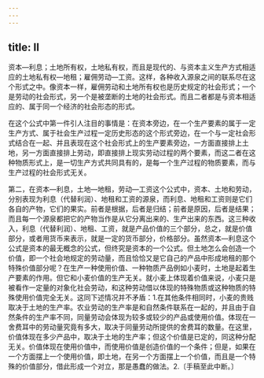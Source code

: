 ```yaml
---
---
---
```

title: Ⅱ
---



资本—利息；土地所有权，土地私有权，而且是现代的、与资本主义生产方式相适应的土地私有权—地租；雇佣劳动—工资。这样，各种收入源泉之间的联系尽在这个形式之中。像资本一样，雇佣劳动和土地所有权也是历史规定的社会形式；一个是劳动的社会形式，另一个是被垄断的土地的社会形式。而且二者都是与资本相适应的、属于同一个经济的社会形态的形式。

在这个公式中第一件引人注目的事情是：在资本旁边，在一个生产要素的属于一定生产方式、属于社会生产过程一定历史形态的这个形式旁边，在一个与一定社会形式结合在一起、并且表现在这个社会形式上的生产要素旁边，一方面直接排上土地，另一方面直接排上劳动，即直接排上现实劳动过程的两个要素，而这二者在这种物质形式上，是一切生产方式共同具有的，是每一个生产过程的物质要素，而与生产过程的社会形式无关。

第二，在资本—利息，土地—地租，劳动—工资这个公式中，资本、土地和劳动，分别表现为利息（代替利润）、地租和工资的源泉，而利息、地租和工资则是它们各自的产物，它们的果实。前者是根据，后者是归结；前者是原因，后者是结果；而且每一个源泉都把它的产物当作是从它分离出来的、生产出来的东西。这三种收入，利息（代替利润）、地租、工资，就是产品价值的三个部分，总之，就是价值部分，或者用货币来表示，就是一定的货币部分，价格部分。虽然资本—利息这个公式是资本的最无概念的公式，但终究是资本的一个公式。但土地怎么会创造一个价值，即一个社会地规定的劳动量，而且恰恰又是它自己的产品中形成地租的那个特殊价值部分呢？在生产一种使用价值、一种物质产品例如小麦时，土地是起着生产要素的作用。但它和小麦价值的生产无关。就小麦上体现着价值来说，小麦只是被看作一定量的对象化社会劳动，和这种劳动借以体现的特殊物质或这种物质的特殊使用价值完全无关。这同下述情况并不矛盾：1.在其他条件相同时，小麦的贵贱取决于土地的生产率。农业劳动的生产率是和自然条件联系在一起的，并且由于自然条件的生产率不同，同量劳动会体现为较多或较少的产品或使用价值。体现在一舍费耳中的劳动量究竟有多大，取决于同量劳动所提供的舍费耳的数量。在这里，价值体现在多少产品中，取决于土地的生产率；但这个价值是已定的，同这种分配无关。价值体现在使用价值中，而使用价值是创造价值的一个条件；但是，如果在一个方面摆上一个使用价值，即土地，在另一个方面摆上一个价值，而且是一个特殊的价值部分，借此形成一个对立，那是愚蠢的做法。2.〔手稿至此中断。〕